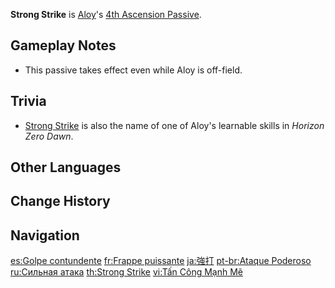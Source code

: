 {{Talent Infobox
|image         = Talent Strong Strike.png
|character     = Aloy
|type          = 4th Ascension Passive
|info          = When Aloy is in the Rushing Ice state conferred by [[Frozen Wilds]], her {{Color|Cryo DMG Bonus}} increases by 3.5% every 1s. A maximum {{Color|Cryo DMG Bonus}} increase of 35% can be gained in this way.
|utility1      = Cryo DMG Bonus
}}
'''Strong Strike''' is [[Aloy]]'s [[4th Ascension Passive]].

==Gameplay Notes==
* This passive takes effect even while Aloy is off-field.

==Trivia==
* [[w:c:horizon:Strong Strike|Strong Strike]] is also the name of one of Aloy's learnable skills in ''Horizon Zero Dawn''.

==Other Languages==
{{Other Languages
|en      = Strong Strike
|zhs     = 强力攻击
|zhs_rm  = Qiánglì Gōngjí
|zht     = 強力攻擊
|zht_rm  = Qiánglì Gōngjí
|zh_tl   = Powerful Attack
|ja      = 強打
|ja_rm   = Kyouda
|ja_tl   = Strong Strike
|ko      = 강력한 공격
|ko_rm   = Gangryeokhan Gonggyeok
|ko_tl   = Strong Strike
|es      = Golpe contundente
|es_tl   = Overwhelming Strike
|fr      = Frappe puissante
|fr_tl   = Strong Strike
|ru      = Сильная атака
|ru_tl   = Strong Attack
|th      = Strong Strike
|vi      = Tấn Công Mạnh Mẽ
|vi_tl   = Powerful Attack
|de      = Wuchtangriff
|de_tl   = Brunt Attack
|id      = Strong Strike
|pt      = Ataque Poderoso
|pt_tl   = Powerful Attack
|tr      = Güçlü Vuruş
|tr_tl   = 
|it      = Attacco potente
|it_tl   = Powerful Attack
}}

==Change History==
{{Change History|2.1}}

==Navigation==
{{Talent Navbox|Aloy}}

[[es:Golpe contundente]]
[[fr:Frappe puissante]]
[[ja:強打]]
[[pt-br:Ataque Poderoso]]
[[ru:Сильная атака]]
[[th:Strong Strike]]
[[vi:Tấn Công Mạnh Mẽ]]